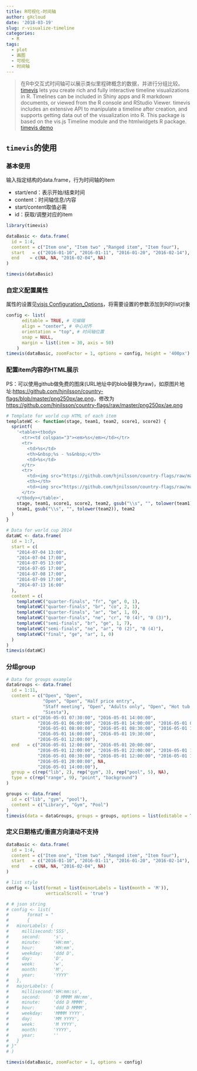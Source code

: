 ```yaml
---
title: R可视化-时间轴
author: gXcloud
date: '2018-03-19'
slug: r-visualize-timeline
categories:
  - R
tags:
  - plot
  - 画图
  - 可视化
  - 时间轴
---
```



> 在R中交互式时间轴可以展示类似里程碑概念的数据，并进行分组比较。[timevis](https://github.com/daattali/timevis) lets you create rich and fully interactive timeline visualizations in R. Timelines can be included in Shiny apps and R markdown documents, or viewed from the R console and RStudio Viewer. timevis includes an extensive API to manipulate a timeline after creation, and supports getting data out of the visualization into R. This package is based on the vis.js Timeline module and the htmlwidgets R package. [timevis demo](https://daattali.com/shiny/timevis-demo/)


## `timevis`的使用

### 基本使用

输入指定结构的data.frame，行为时间轴的item

- start/end：表示开始/结束时间
- content：时间轴信息/内容
- start/content取值必需
- id：获取/调整对应的item

```r
library(timevis)

dataBasic <- data.frame(
  id = 1:4,
  content = c("Item one", "Item two" ,"Ranged item", "Item four"),
  start   = c("2016-01-10", "2016-01-11", "2016-01-20", "2016-02-14"),
  end    = c(NA, NA, "2016-02-04", NA)
)

timevis(dataBasic)
```

### 自定义配置属性

属性的设置见[visjs Configuration_Options](http://visjs.org/docs/timeline/#Configuration_Options)，将需要设置的参数添加到R的list对象

```r
config <- list(
      editable = TRUE, # 可编辑
      align = "center", # 中心对齐
      orientation = "top", # 时间轴位置
      snap = NULL,
      margin = list(item = 30, axis = 50)
    )
timevis(dataBasic, zoomFactor = 1, options = config, height = '400px')
```

### 配置item内容的HTML展示

PS：可以使用github做免费的图床(URL地址中的blob替换为raw)，如原图片地址:[https://github.com/hjnilsson/country-flags/blob/master/png250px/ae.png](https://github.com/hjnilsson/country-flags/blob/master/png250px/ae.png)，修改为[https://github.com/hjnilsson/country-flags/raw/master/png250px/ae.png](https://github.com/hjnilsson/country-flags/raw/master/png250px/ae.png)

```r
# Template for world cup HTML of each item
templateWC <- function(stage, team1, team2, score1, score2) {
  sprintf(
    '<table><tbody>
      <tr><td colspan="3"><em>%s</em></td></tr>
      <tr>
        <td>%s</td>
        <th>&nbsp;%s - %s&nbsp;</th>
        <td>%s</td>
      </tr>
      <tr>
        <td><img src="https://github.com/hjnilsson/country-flags/raw/master/png100px/%s.png" width="31" height="20" alt="%s"></td>
        <th></th>
        <td><img src="https://github.com/hjnilsson/country-flags/raw/master/png100px/%s.png" width="31" height="20" alt="%s"></td>
      </tr>
    </tbody></table>',
    stage, team1, score1, score2, team2, gsub("\\s", "", tolower(team1)),
    team1, gsub("\\s", "", tolower(team2)), team2
  )
}

# Data for world cup 2014
dataWC <- data.frame(
  id = 1:7,
  start = c(
    "2014-07-04 13:00",
    "2014-07-04 17:00",
    "2014-07-05 13:00",
    "2014-07-05 17:00",
    "2014-07-08 17:00",
    "2014-07-09 17:00",
    "2014-07-13 16:00"
  ),
  content = c(
    templateWC("quarter-finals", "fr", "ge", 0, 1),
    templateWC("quarter-finals", "br", "co", 2, 1),
    templateWC("quarter-finals", "ar", "be", 1, 0),
    templateWC("quarter-finals", "ne", "cr", "0 (4)", "0 (3)"),
    templateWC("semi-finals", "br", "ge", 1, 7),
    templateWC("semi-finals", "ne", "ar", "0 (2)", "0 (4)"),
    templateWC("final", "ge", "ar", 1, 0)
  )
)
timevis(dataWC)
```


### 分组group
```r
# Data for groups example
dataGroups <- data.frame(
  id = 1:11,
  content = c("Open", "Open",
              "Open", "Open", "Half price entry",
              "Staff meeting", "Open", "Adults only", "Open", "Hot tub closes",
              "Siesta"),
  start = c("2016-05-01 07:30:00", "2016-05-01 14:00:00",
            "2016-05-01 06:00:00", "2016-05-01 14:00:00", "2016-05-01 08:00:00",
            "2016-05-01 08:00:00", "2016-05-01 08:30:00", "2016-05-01 14:00:00",
            "2016-05-01 16:00:00", "2016-05-01 19:30:00",
            "2016-05-01 12:00:00"),
  end   = c("2016-05-01 12:00:00", "2016-05-01 20:00:00",
            "2016-05-01 12:00:00", "2016-05-01 22:00:00", "2016-05-01 10:00:00",
            "2016-05-01 08:30:00", "2016-05-01 12:00:00", "2016-05-01 16:00:00",
            "2016-05-01 20:00:00", NA,
            "2016-05-01 14:00:00"),
  group = c(rep("lib", 2), rep("gym", 3), rep("pool", 5), NA),
  type = c(rep("range", 9), "point", "background")
)

groups <- data.frame(
  id = c("lib", "gym", "pool"),
  content = c("Library", "Gym", "Pool")
)
timevis(data = dataGroups, groups = groups, options = list(editable = TRUE))
```


### 定义日期格式/垂直方向滚动不支持

```r
dataBasic <- data.frame(
  id = 1:4,
  content = c("Item one", "Item two" ,"Ranged item", "Item four"),
  start   = c("2016-01-10", "2016-01-11", "2016-01-20", "2016-02-14"),
  end    = c(NA, NA, "2016-02-04", NA)
)

# list style
config <- list(format = list(minorLabels = list(month = 'M')),
               verticalScroll = 'true')

# # json string
# config <- list(
#       format = "
#       {
#   minorLabels: {
#     millisecond:'SSS',
#     second:     's',
#     minute:     'HH:mm',
#     hour:       'HH:mm',
#     weekday:    'ddd D',
#     day:        'D',
#     week:       'w',
#     month:      'M',
#     year:       'YYYY'
#   },
#   majorLabels: {
#     millisecond:'HH:mm:ss',
#     second:     'D MMMM HH:mm',
#     minute:     'ddd D MMMM',
#     hour:       'ddd D MMMM',
#     weekday:    'MMMM YYYY',
#     day:        'MM YYYY',
#     week:       'M YYYY',
#     month:      'YYYY',
#     year:       ''
#   }
# }"
# )

timevis(dataBasic, zoomFactor = 1, options = config)
```

